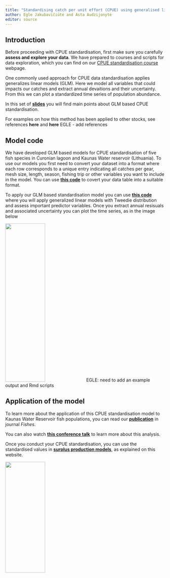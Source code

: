 ```yaml
---
title: "Standardising catch per unit effort (CPUE) using generalised linear models"
author: Egle Jakubavičiūtė and Asta Audzijonytė
editor: source
---
```


## Introduction

Before proceeding with CPUE standardisation, first make sure you carefully **assess and explore your data**. We have prepared to courses and scripts for data exploration, which you can find on our [CPUE standardisation course](https://fishsizeproject.github.io/CPUEcourse/) webpage.

One commonly used approach for CPUE data standardisation applies generalizes linear models (GLM). Here we model all variables that could impacts our catches and extract annual devaitions and their uncertainty. From this we can plot a standardized time series of population abundance.

In this set of [**slides**](resources/CPUEstandartisation_GLM.pdf) you will find main points about GLM based CPUE standardisation.

For examples on how this method has been applied to other stocks, see references **here** and **here** EGLE - add references

## Model code

We have developed GLM based models for CPUE standardisation of five fish species in Curonian lagoon and Kaunas Water reservoir (Lithuania). To use our models you first need to convert your dataset into a format where each row corresponds to a unique entry indicating all catches per gear, mesh size, length, season, fishing trip or other variables you want to include in the model. You can use [**this code**](scripts/dataCoversion.Rmd) to covert your data table into a suitable format. 

To apply our GLM based standardisation model you can use [**this code**](scripts/GLM_cpue.Rmd) where you will apply generalized linear models with Tweedie distribution and assess important predictor variables. Once you extract annual resisuals and associated uncertainty you can plot the time series, as in the image below 

![](images/time_series.jpg){width="50%" height="500"} EGLE: need to add an example output and Rmd scripts 

## Application of the model 

To learn more about the application of this CPUE standardisation model to Kaunas Water Reservoir fish populations, you can read our [**publication**](https://www.mdpi.com/2410-3888/7/5/232) in journal *Fishes*. 

You can also watch [**this conference talk**](youtube link) to learn more about this analysis. 

Once you conduct your CPUE standardisation, you can use the standardised values in [**surplus production models**](jabba_models.qmd), as explained on this website. 

![](images/cpue_glm1.jpg){width="50%" height="350"}
